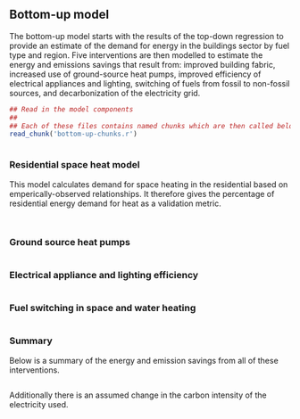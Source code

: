 ## Bottom-up model

The bottom-up model starts with the results of the top-down regression to provide an estimate of the demand for energy in the buildings sector by fuel type and region.  Five interventions are then modelled to estimate the energy and emissions savings that result from: improved building fabric, increased use of ground-source heat pumps, improved efficiency of electrical appliances and lighting, switching of fuels from fossil to non-fossil sources, and decarbonization of the electricity grid.

```r
## Read in the model components
##
## Each of these files contains named chunks which are then called below.
read_chunk('bottom-up-chunks.r')
```

```r
```

### Residential space heat model

This model calculates demand for space heating in the residential based on emperically-observed relationships.  It therefore gives the percentage of residential energy demand for heat as a validation metric.
```r
```

```r
```

### Ground source heat pumps
```r
```

### Electrical appliance and lighting efficiency

```r
```

### Fuel switching in space and water heating
```r
```

### Summary

Below is a summary of the energy and emission savings from all of these interventions.

```r
```

Additionally there is an assumed change in the carbon intensity of the electricity used.

```r
```
```r
```
